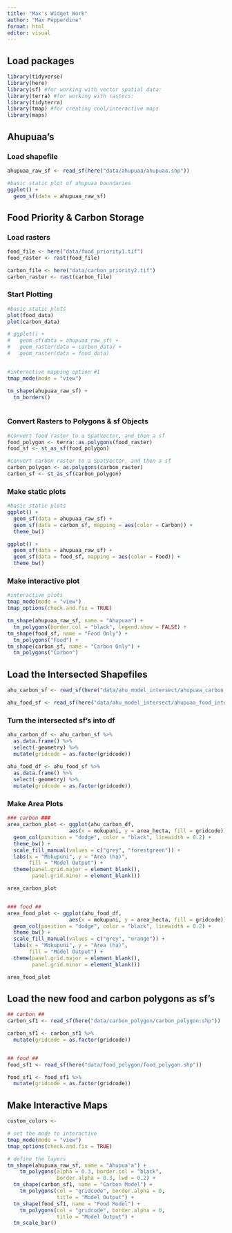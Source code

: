 ```yaml
---
title: "Max's Widget Work"
author: "Max Pepperdine"
format: html
editor: visual
---
```


## Load packages

```r
library(tidyverse)
library(here)
library(sf) #for working with vector spatial data:
library(terra) #for working with rasters:
library(tidyterra)
library(tmap) #for creating cool/interactive maps
library(maps)
```

## Ahupuaa's

### Load shapefile

```r
ahupuaa_raw_sf <- read_sf(here("data/ahupuaa/ahupuaa.shp"))

#basic static plot of ahupuaa boundaries
ggplot() +
  geom_sf(data = ahupuaa_raw_sf)
```

## Food Priority & Carbon Storage

### Load rasters

```r
food_file <- here("data/food_priority1.tif")
food_raster <- rast(food_file)

carbon_file <- here("data/carbon_priority2.tif")
carbon_raster <- rast(carbon_file)
```

### Start Plotting

```r
#basic static plots
plot(food_data)
plot(carbon_data)

# ggplot() +
#   geom_sf(data = ahupuaa_raw_sf) +
#   geom_raster(data = carbon_data) +
#   geom_raster(data = food_data)


#interactive mapping option #1
tmap_mode(mode = "view")

tm_shape(ahupuaa_raw_sf) + 
  tm_borders()
  

```

### Convert Rasters to Polygons & sf Objects

```r
#convert food raster to a SpatVector, and then a sf
food_polygon <- terra::as.polygons(food_raster)
food_sf <- st_as_sf(food_polygon)

#convert carbon raster to a SpatVector, and then a sf
carbon_polygon <- as.polygons(carbon_raster)
carbon_sf <- st_as_sf(carbon_polygon)
```

### Make static plots

```r
#basic static plots
ggplot() +
  geom_sf(data = ahupuaa_raw_sf) +
  geom_sf(data = carbon_sf, mapping = aes(color = Carbon)) +
  theme_bw()

ggplot() +
  geom_sf(data = ahupuaa_raw_sf) +
  geom_sf(data = food_sf, mapping = aes(color = Food)) +
  theme_bw()
```

### Make interactive plot

```r
#interactive plots
tmap_mode(mode = "view")
tmap_options(check.and.fix = TRUE)

tm_shape(ahupuaa_raw_sf, name = "Ahupuaa") +
  tm_polygons(border.col = "black", legend.show = FALSE) +
tm_shape(food_sf, name = "Food Only") +
  tm_polygons("Food") +
tm_shape(carbon_sf, name = "Carbon Only") +
  tm_polygons("Carbon")
```

## Load the Intersected Shapefiles

```r
ahu_carbon_sf <- read_sf(here("data/ahu_model_intersect/ahupuaa_carbon_intersect.shp"))

ahu_food_sf <- read_sf(here("data/ahu_model_intersect/ahupuaa_food_intersect.shp"))
```

### Turn the intersected sf's into df

```r
ahu_carbon_df <- ahu_carbon_sf %>% 
  as.data.frame() %>% 
  select(-geometry) %>% 
  mutate(gridcode = as.factor(gridcode))
  
ahu_food_df <- ahu_food_sf %>% 
  as.data.frame() %>% 
  select(-geometry) %>% 
  mutate(gridcode = as.factor(gridcode))
```

### Make Area Plots

```r
### carbon ###
area_carbon_plot <- ggplot(ahu_carbon_df, 
                    aes(x = mokupuni, y = area_hecta, fill = gridcode)) +
  geom_col(position = "dodge", color = "black", linewidth = 0.2) +
  theme_bw() +
  scale_fill_manual(values = c("grey", "forestgreen")) +
  labs(x = "Mokupuni", y = "Area (ha)", 
       fill = "Model Output") +
  theme(panel.grid.major = element_blank(),
        panel.grid.minor = element_blank())

area_carbon_plot


### food ##
area_food_plot <- ggplot(ahu_food_df, 
                    aes(x = mokupuni, y = area_hecta, fill = gridcode)) +
  geom_col(position = "dodge", color = "black", linewidth = 0.2) +
  theme_bw() + 
  scale_fill_manual(values = c("grey", "orange")) +
  labs(x = "Mokupuni", y = "Area (ha)", 
       fill = "Model Output") +
  theme(panel.grid.major = element_blank(),
        panel.grid.minor = element_blank())

area_food_plot
```

## Load the new food and carbon polygons as sf's

```r
## carbon ##
carbon_sf1 <- read_sf(here("data/carbon_polygon/carbon_polygon.shp"))

carbon_sf1 <- carbon_sf1 %>% 
  mutate(gridcode = as.factor(gridcode))


## food ##
food_sf1 <- read_sf(here("data/food_polygon/food_polygon.shp"))

food_sf1 <- food_sf1 %>% 
  mutate(gridcode = as.factor(gridcode))
```

## Make Interactive Maps

```r
custom_colors <- 

# set the mode to interactive
tmap_mode(mode = "view")
tmap_options(check.and.fix = TRUE)

# define the layers
tm_shape(ahupuaa_raw_sf, name = "Ahupua'a") +
    tm_polygons(alpha = 0.3, border.col = "black", 
                border.alpha = 0.3, lwd = 0.2) +
  tm_shape(carbon_sf1, name = "Carbon Model") +
    tm_polygons(col = "gridcode", border.alpha = 0, 
                title = "Model Output") +
  tm_shape(food_sf1, name = "Food Model") +
    tm_polygons(col = "gridcode", border.alpha = 0, 
                title = "Model Output") +
  tm_scale_bar()
```







